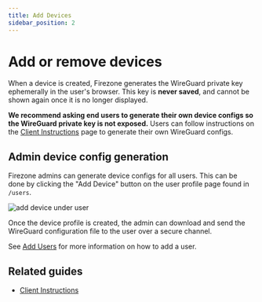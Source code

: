 ```yaml
---
title: Add Devices
sidebar_position: 2
---
```


# Add or remove devices

When a device is created, Firezone generates the WireGuard private key
ephemerally in the user's browser. This key is **never saved**, and cannot
be shown again once it is no longer displayed.

**We recommend asking end users to generate their own device configs so the
WireGuard private key is not exposed.** Users can follow instructions
on the [Client Instructions](/docs/user-guides/client-instructions/) page to
generate their own WireGuard configs.

## Admin device config generation

Firezone admins can generate device configs for all users. This can be done by
clicking the "Add Device" button on the user profile page found in `/users`.

![add device under user](https://user-images.githubusercontent.com/52545545/153467794-a9912bf0-2a13-4d05-9df9-2bd6e32b594c.png)

Once the device profile is created, the admin can download and send the
WireGuard configuration file to the user over a secure channel.

See [Add Users](/docs/user-guides/add-users/) for more information on how to add a
user.

## Related guides

- [Client Instructions](/docs/user-guides/client-instructions/)
